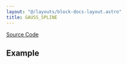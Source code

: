 ```yaml
---
layout: "@/layouts/block-docs-layout.astro"
title: GAUSS_SPLINE
---
```



<PythonDocsDisplay docstring={docstring} />

[Source Code](https://github.com/flojoy-ai/blocks/blob/main/blocks/SCIPY/SIGNAL/GAUSS_SPLINE/GAUSS_SPLINE.py)

## Example

